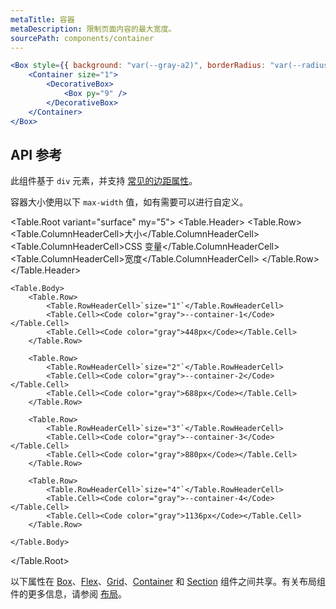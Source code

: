 ```yaml
---
metaTitle: 容器
metaDescription: 限制页面内容的最大宽度。
sourcePath: components/container
---
```


```jsx live=true
<Box style={{ background: "var(--gray-a2)", borderRadius: "var(--radius-3)" }}>
	<Container size="1">
		<DecorativeBox>
			<Box py="9" />
		</DecorativeBox>
	</Container>
</Box>
```

## API 参考

此组件基于 `div` 元素，并支持 [常见的边距属性](/themes/docs/overview/layout#margin-props)。

<ThemesPropsTable defs="containerPropDefs" />

容器大小使用以下 `max-width` 值，如有需要可以进行自定义。

<Table.Root variant="surface" my="5">
	<Table.Header>
		<Table.Row>
			<Table.ColumnHeaderCell>大小</Table.ColumnHeaderCell>
			<Table.ColumnHeaderCell>CSS 变量</Table.ColumnHeaderCell>
			<Table.ColumnHeaderCell>宽度</Table.ColumnHeaderCell>
		</Table.Row>
	</Table.Header>

    <Table.Body>
    	<Table.Row>
    		<Table.RowHeaderCell>`size="1"`</Table.RowHeaderCell>
    		<Table.Cell><Code color="gray">--container-1</Code></Table.Cell>
    		<Table.Cell><Code color="gray">448px</Code></Table.Cell>
    	</Table.Row>

    	<Table.Row>
    		<Table.RowHeaderCell>`size="2"`</Table.RowHeaderCell>
    		<Table.Cell><Code color="gray">--container-2</Code></Table.Cell>
    		<Table.Cell><Code color="gray">688px</Code></Table.Cell>
    	</Table.Row>

    	<Table.Row>
    		<Table.RowHeaderCell>`size="3"`</Table.RowHeaderCell>
    		<Table.Cell><Code color="gray">--container-3</Code></Table.Cell>
    		<Table.Cell><Code color="gray">880px</Code></Table.Cell>
    	</Table.Row>

    	<Table.Row>
    		<Table.RowHeaderCell>`size="4"`</Table.RowHeaderCell>
    		<Table.Cell><Code color="gray">--container-4</Code></Table.Cell>
    		<Table.Cell><Code color="gray">1136px</Code></Table.Cell>
    	</Table.Row>

    </Table.Body>

</Table.Root>

以下属性在 [Box](./box)、[Flex](./flex)、[Grid](./grid)、[Container](./container) 和 [Section](./section) 组件之间共享。有关布局组件的更多信息，请参阅 [布局](/themes/docs/overview/layout)。

<ThemesPropsTable defs="layoutPropDefs" />